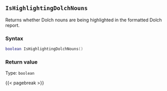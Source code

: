 ## `IsHighlightingDolchNouns`

Returns whether Dolch nouns are being highlighted in the formatted Dolch report.

### Syntax {-}

``` .lua
boolean IsHighlightingDolchNouns()
```


### Return value {-}

Type: `boolean`


{{< pagebreak >}}